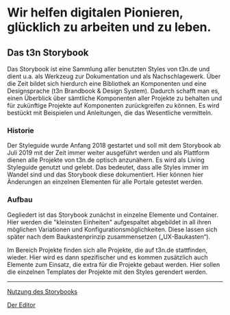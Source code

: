 
<Meta title="Storybook" />

# Wir helfen digitalen Pionieren, glücklich zu arbeiten und zu leben.

## Das t3n Storybook

Das Storybook ist eine Sammlung aller benutzten Styles von t3n.de und dient u.a. als Werkzeug zur Dokumentation und als Nachschlagewerk. Über die Zeit bildet sich hierdurch eine Bibliothek an Komponenten und eine Designsprache (t3n Brandbook & Design System). Dadurch schafft man es, einen Überblick über sämtliche Komponenten aller Projekte zu behalten und für zukünftige Projekte auf Komponenten zurückgreifen zu können. Es wird bestückt mit Beispielen und Anleitungen, die das Wesentliche vermitteln.

### Historie

Der Styleguide wurde Anfang 2018 gestartet und soll mit dem Storybook ab Juli 2019 mit der Zeit immer weiter ausgeführt werden und als Plattform dienen alle Projekte von t3n.de optisch anzunähern. Es wird als Living Styleguide genutzt und gelebt. Das bedeutet, dass alle Styles immer im Wandel sind und das Storybook diese dokumentiert. Hier können hier Änderungen an einzelnen Elementen für alle Portale getestet werden.

### Aufbau

Gegliedert ist das Storybook zunächst in einzelne Elemente und Container. Hier werden die "kleinsten Einheiten" aufgespaltet abgebildet in all ihren möglichen Variationen und Konfigurationsmöglichkeiten. Diese lassen sich später nach dem Baukastenprinzip zusammensetzen („UX-Baukasten“).

Im Bereich Projekte finden sich alle Projekte, die auf t3n.de stattfinden, wieder. Hier wird es dann spezifischer und es kommen zusätzlich auch Elemente zum Einsatz, die extra für die Projekte gebaut werden. Hier sollen die einzelnen Templates der Projekte mit den Styles gerendert werden.

---

[Nutzung des Storybooks](/?path=/story/storybook-info--zur-nutzung)

[Der Editor](/?path=/story/storybook-info--der-editor)
